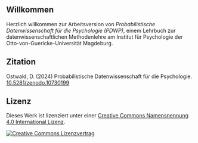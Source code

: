 ## Willkommen {-}

Herzlich willkommen zur Arbeitsversion von *Probabilistische Datenwissenschaft 
für die Psychologie (PDWP)*, einem Lehrbuch zur datenwissenschaftlichen 
Methodenlehre am Institut für Psychologie der Otto-von-Guericke-Universität 
Magdeburg.  

## Zitation

Ostwald, D. (2024) Probabilistische Datenwissenschaft für die Psychologie. 
[10.5281/zenodo.10730199](https://zenodo.org/records/10730200)


## Lizenz

Dieses Werk ist lizenziert unter einer <a rel="license" href="http://creativecommons.org/licenses/by/4.0/">Creative Commons Namensnennung 4.0 International Lizenz</a>.

<a rel="license" href="http://creativecommons.org/licenses/by/4.0/"><img alt="Creative Commons Lizenzvertrag" style="border-width:0" src="https://i.creativecommons.org/l/by/4.0/88x31.png" /></a><br />